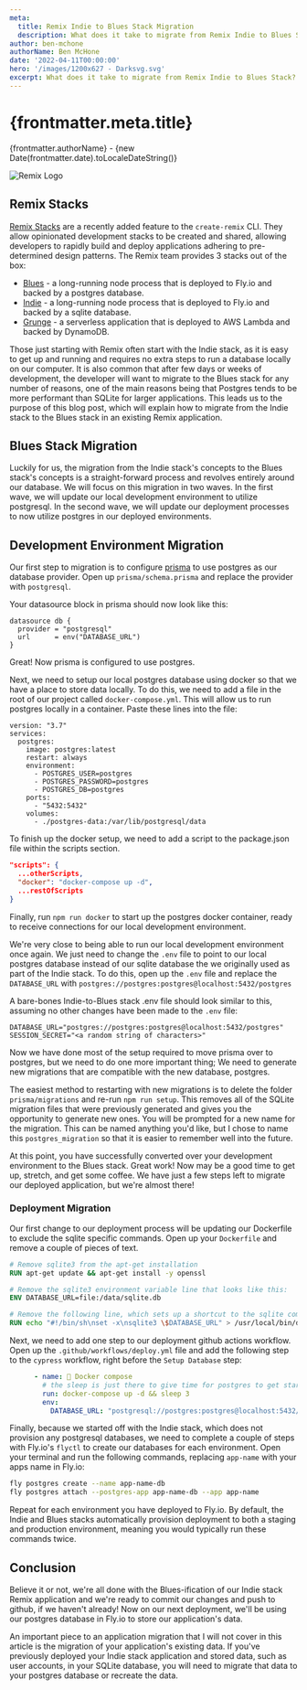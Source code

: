 ```yaml
---
meta:
  title: Remix Indie to Blues Stack Migration
  description: What does it take to migrate from Remix Indie to Blues Stack? This migration guide will help you understand the steps involved in migrating your databse to Postgres and deploy it to Fly.io
author: ben-mchone
authorName: Ben McHone
date: '2022-04-11T00:00:00'
hero: '/images/1200x627 - Darksvg.svg'
excerpt: What does it take to migrate from Remix Indie to Blues Stack? This migration guide will help you understand the steps involved in migrating your databse to Postgres and deploy it to Fly.io
---
```


# {frontmatter.meta.title}
{frontmatter.authorName} - {new Date(frontmatter.date).toLocaleDateString()}

<img src={frontmatter.hero} alt="Remix Logo" />

## Remix Stacks

[Remix Stacks](https://remix.run/docs/stacks) are a recently added feature to the `create-remix` CLI. They allow opinionated development stacks to be created and shared, allowing developers to rapidly build and deploy applications adhering to pre-determined design patterns. The Remix team provides 3 stacks out of the box:

* [Blues](https://github.com/remix-run/blues-stack) - a long-running node process that is deployed to Fly.io and backed by a postgres database.
* [Indie](https://github.com/remix-run/indie-stack) - a long-running node process that is deployed to Fly.io and backed by a sqlite database.
* [Grunge](https://github.com/remix-run/grunge-stack) - a serverless application that is deployed to AWS Lambda and backed by DynamoDB.

Those just starting with Remix often start with the Indie stack, as it is easy to get up and running and requires no extra steps to run a database locally on our computer. It is also common that after few days or weeks of development, the developer will want to migrate to the Blues stack for any number of reasons, one of the main reasons being that Postgres tends to be more performant than SQLite for larger applications. This leads us to the purpose of this blog post, which will explain how to migrate from the Indie stack to the Blues stack in an existing Remix application.

## Blues Stack Migration

Luckily for us, the migration from the Indie stack's concepts to the Blues stack's concepts is a straight-forward process and revolves entirely around our database. We will focus on this migration in two waves. In the first wave, we will update our local development environment to utilize postgresql. In the second wave, we will update our deployment processes to now utilize postgres in our deployed environments.

## Development Environment Migration

Our first step to migration is to configure [prisma](https://prisma.io) to use postgres as our database provider. Open up `prisma/schema.prisma` and replace the provider with `postgresql`.

Your datasource block in prisma should now look like this:

```
datasource db {
  provider = "postgresql"
  url      = env("DATABASE_URL")
}
```

Great! Now prisma is configured to use postgres.

Next, we need to setup our local postgres database using docker so that we have a place to store data locally. To do this, we need to add a file in the root of our project called `docker-compose.yml`. This will allow us to run postgres locally in a container. Paste these lines into the file:

```
version: "3.7"
services:
  postgres:
    image: postgres:latest
    restart: always
    environment:
      - POSTGRES_USER=postgres
      - POSTGRES_PASSWORD=postgres
      - POSTGRES_DB=postgres
    ports:
      - "5432:5432"
    volumes:
      - ./postgres-data:/var/lib/postgresql/data
```

To finish up the docker setup, we need to add a script to the package.json file within the scripts section.

```json
"scripts": {
  ...otherScripts,
  "docker": "docker-compose up -d",
  ...restOfScripts
}
```

Finally, run `npm run docker` to start up the postgres docker container, ready to receive connections for our local development environment.

We're very close to being able to run our local development environment once again. We just need to change the `.env` file to point to our local postgres database instead of our sqlite database the we originally used as part of the Indie stack. To do this, open up the `.env` file and replace the `DATABASE_URL` with `postgres://postgres:postgres@localhost:5432/postgres`

A bare-bones Indie-to-Blues stack .env file should look similar to this, assuming no other changes have been made to the `.env` file:

```
DATABASE_URL="postgres://postgres:postgres@localhost:5432/postgres"
SESSION_SECRET="<a random string of characters>"
```

Now we have done most of the setup required to move prisma over to postgres, but we need to do one more important thing; We need to generate new migrations that are compatible with the new database, postgres.

The easiest method to restarting with new migrations is to delete the folder `prisma/migrations` and re-run `npm run setup`. This removes all of the SQLite migration files that were previously generated and gives you the opportunity to generate new ones. You will be prompted for a new name for the migration. This can be named anything you'd like, but I chose to name this `postgres_migration` so that it is easier to remember well into the future. 

At this point, you have successfully converted over your development environment to the Blues stack. Great work! Now may be a good time to get up, stretch, and get some coffee. We have just a few steps left to migrate our deployed application, but we're almost there!

### Deployment Migration

Our first change to our deployment process will be updating our Dockerfile to exclude the sqlite specific commands. Open up your `Dockerfile` and remove a couple of pieces of text.

```dockerfile
# Remove sqlite3 from the apt-get installation
RUN apt-get update && apt-get install -y openssl

# Remove the sqlite3 environment variable line that looks like this:
ENV DATABASE_URL=file:/data/sqlite.db

# Remove the following line, which sets up a shortcut to the sqlite command line, which we will no longer be using
RUN echo "#!/bin/sh\nset -x\nsqlite3 \$DATABASE_URL" > /usr/local/bin/database-cli && chmod +x /usr/local/bin/database-cli
```

Next, we need to add one step to our deployment github actions workflow. Open up the `.github/workflows/deploy.yml` file and add the following step to the `cypress` workflow, right before the `Setup Database` step:

```yaml
      - name: 🐳 Docker compose
        # the sleep is just there to give time for postgres to get started
        run: docker-compose up -d && sleep 3
        env:
          DATABASE_URL: "postgresql://postgres:postgres@localhost:5432/postgres"
```

Finally, because we started off with the Indie stack, which does not provision any postgresql databases, we need to complete a couple of steps with Fly.io's `flyctl` to create our databases for each environment. Open your terminal and run the following commands, replacing `app-name` with your apps name in Fly.io:

```sh
fly postgres create --name app-name-db
fly postgres attach --postgres-app app-name-db --app app-name
```

Repeat for each environment you have deployed to Fly.io. By default, the Indie and Blues stacks automatically provision deployment to both a staging and production environment, meaning you would typically run these commands twice.


## Conclusion

Believe it or not, we're all done with the Blues-ification of our Indie stack Remix application and we're ready to commit our changes and push to github, if we haven't already! Now on our next deployment, we'll be using our postgres database in Fly.io to store our application's data.

An important piece to an application migration that I will not cover in this article is the migration of your application's existing data. If you've previously deployed your Indie stack application and stored data, such as user accounts, in your SQLite database, you will need to migrate that data to your postgres database or recreate the data.
